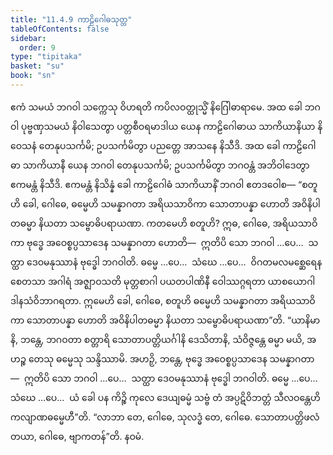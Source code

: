 ```yaml
---
title: "11.4.9 ကာဠိဂေါဓသုတ္တ"
tableOfContents: false
sidebar:
  order: 9
type: "tipitaka"
basket: "su"
book: "sn"
---
```



<DynamicBreadcrumb />

<Division number="1035" book="sn" e="ch" v="18" p="433">

<Paragraph number="2031" book="sn">
ဧကံ သမယံ ဘဂဝါ သက္ကေသု ဝိဟရတိ ကပိလဝတ္ထုသ္မိံ နိဂြေါဓာရာမေ. အထ ခေါ ဘဂဝါ ပုဗ္ဗဏှသမယံ နိဝါသေတွာ ပတ္တစီဝရမာဒါယ ယေန ကာဠိဂေါဓာယ သာကိယာနိယာ နိဝေသနံ တေနုပသင်္ကမိ; ဥပသင်္ကမိတွာ ပညတ္တေ အာသနေ နိသီဒိ. အထ ခေါ ကာဠိဂေါဓာ သာကိယာနီ ယေန ဘဂဝါ တေနုပသင်္ကမိ; ဥပသင်္ကမိတွာ ဘဂဝန္တံ အဘိဝါဒေတွာ ဧကမန္တံ နိသီဒိ. ဧကမန္တံ နိသိန္နံ ခေါ ကာဠိဂေါဓံ သာကိယာနိံ ဘဂဝါ ဧတဒဝေါစ—
</Paragraph>

<Paragraph number="2032" book="sn">
“စတူဟိ ခေါ, ဂေါဓေ, ဓမ္မေဟိ သမန္နာဂတာ အရိယသာဝိကာ သောတာပန္နာ ဟောတိ အဝိနိပါတဓမ္မာ နိယတာ သမ္ဗောဓိပရာယဏာ. ကတမေဟိ စတူဟိ? ဣဓ, ဂေါဓေ, အရိယသာဝိကာ ဗုဒ္ဓေ အဝေစ္စပ္ပသာဒေန သမန္နာဂတာ ဟောတိ—  ဣတိပိ သော ဘဂဝါ …ပေ…  သတ္ထာ ဒေဝမနုဿာနံ ဗုဒ္ဓေါ ဘဂဝါတိ. ဓမ္မေ …ပေ…  သံဃေ …ပေ…  ဝိဂတမလမစ္ဆေရေန စေတသာ အဂါရံ အဇ္ဈာဝသတိ မုတ္တစာဂါ ပယတပါဏိနီ ဝေါဿဂ္ဂရတာ ယာစယောဂါ ဒါနသံဝိဘာဂရတာ. ဣမေဟိ ခေါ, ဂေါဓေ, စတူဟိ ဓမ္မေဟိ သမန္နာဂတာ အရိယသာဝိကာ သောတာပန္နာ ဟောတိ အဝိနိပါတဓမ္မာ နိယတာ သမ္ဗောဓိပရာယဏာ”တိ.
</Paragraph>

<Paragraph number="2033" book="sn">
“ယာနိမာနိ, ဘန္တေ, ဘဂဝတာ စတ္တာရိ သောတာပတ္တိယင်္ဂါနိ ဒေသိတာနိ, သံဝိဇ္ဇန္တေ ဓမ္မာ မယိ, အဟဉ္စ တေသု ဓမ္မေသု သန္ဒိဿာမိ. အဟဉှိ, ဘန္တေ, ဗုဒ္ဓေ အဝေစ္စပ္ပသာဒေန သမန္နာဂတာ—  ဣတိပိ သော ဘဂဝါ …ပေ…  သတ္ထာ ဒေဝမနုဿာနံ ဗုဒ္ဓေါ ဘဂဝါတိ. ဓမ္မေ …ပေ…  သံဃေ …ပေ…  ယံ ခေါ ပန ကိဉ္စိ ကုလေ ဒေယျဓမ္မံ သဗ္ဗံ တံ အပ္ပဋိဝိဘတ္တံ သီလဝန္တေဟိ ကလျာဏဓမ္မေဟီ”တိ. “လာဘာ တေ, ဂေါဓေ, သုလဒ္ဓံ တေ, ဂေါဓေ. သောတာပတ္တိဖလံ တယာ, ဂေါဓေ, ဗျာကတန်”တိ.

</Paragraph>
</Division>

<Paragraph number="2034" type="center" book="sn">
နဝမံ.
</Paragraph>